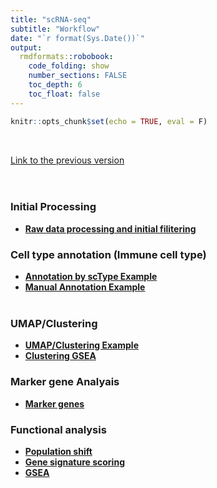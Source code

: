 ```yaml
---
title: "scRNA-seq"
subtitle: "Workflow"
date: "`r format(Sys.Date())`"
output:  
  rmdformats::robobook: 
    code_folding: show 
    number_sections: FALSE
    toc_depth: 6
    toc_float: false
---
```


```r
knitr::opts_chunk$set(echo = TRUE, eval = F)
```
<br>

[Link to the previous version](https://sung2021.github.io/samplePages/scRNAseq.html)  
<br><br>


### Initial Processing  

* [**Raw data processing and initial filitering**](https://sung2021.github.io/works.io/samples/processing/scRNA_preprocessing.html)
<br>  

### Cell type annotation (Immune cell type)  

  * [**Annotation by scType Example**](scRNA/scRNA_scType.html)
  * [**Manual Annotation Example**](scRNA/Daiichi2024_30342.24.05.12.suggestedAnnotation.html)   
<br>  
  
### UMAP/Clustering  

  * [**UMAP/Clustering Example**](scRNA/scRNA_UMAP.html)  
  * [**Clustering GSEA**](scRNA/Daiichi2024_30342.24.05.11.clusterGSEA.html)
<br>  

### Marker gene Analyais   

  * [**Marker genes**](scRNA/scRNA_UMAP.html)  



### Functional analysis  

  * [**Population shift**](scRNA/Daiichi2024_30342.24.05.12.analysis_population.html)  
  * [**Gene signature scoring**](scRNA/scRNA_scoring.html)   
  * [**GSEA**](scRNA/scRNA_scoring.html)   
  
  
  